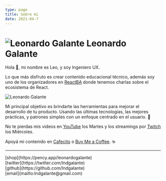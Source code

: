 ```yaml
---
type: page
title: Sobre mi
date: 2021-04-7
---
```


# ![Leonardo Galante](/images/lg.png) Leonardo Galante

Hola 👋, mi nombre es Leo, y soy Ingeniero UX.

Lo que más disfruto es crear contenido educacional técnico, además soy uno de los organizadores en [ReactBA](https://www.meetup.com/es-ES/React-en-Buenos-Aires) donde tenemos charlas sobre el ecosistema de React.

<img src="/images/cover.jpg" alt="Leonardo Galante" className="cover" />

Mi principal objetivo es brindarte las herramientas para mejorar el desarrollo de
tu producto. Usando las últimas tecnologías, las mejores prácticas, y patrones simples
con un enfoque centrado en el usuario. 💎

No te pierdas mis videos en [YouTube](https://youtube.com/c/leonardogalante) los Martes y los streamings por [Twitch](https://www.twitch.tv/lndgalante) los Miércoles.

Apoyá mi contenido en [Cafecito](https://cafecito.app/leonardogalante) o [Buy Me a Coffee](https://www.buymeacoffee.com/lndgalant). ☕

---

<div>
  [shop](https://pency.app/leonardogalante)
  <br />
  [twitter](https://twitter.com/lndgalante)
  <br />
  [github](https://github.com/lndgalante)
  <br />
  [email](mailto:lndgalante@gmail.com)
</div>
